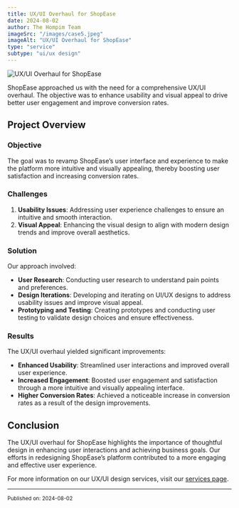 ```yaml
---
title: UX/UI Overhaul for ShopEase
date: 2024-08-02
author: The Hompim Team
imageSrc: "/images/case5.jpeg"
imageAlt: "UX/UI Overhaul for ShopEase"
type: "service"
subtype: "ui/ux design"
---
```


![UX/UI Overhaul for ShopEase](/images/case5.jpeg)

ShopEase approached us with the need for a comprehensive UX/UI overhaul. The objective was to enhance usability and visual appeal to drive better user engagement and improve conversion rates.

## Project Overview

### **Objective**

The goal was to revamp ShopEase’s user interface and experience to make the platform more intuitive and visually appealing, thereby boosting user satisfaction and increasing conversion rates.

### **Challenges**

1. **Usability Issues**: Addressing user experience challenges to ensure an intuitive and smooth interaction.
2. **Visual Appeal**: Enhancing the visual design to align with modern design trends and improve overall aesthetics.

### **Solution**

Our approach involved:

-   **User Research**: Conducting user research to understand pain points and preferences.
-   **Design Iterations**: Developing and iterating on UI/UX designs to address usability issues and improve visual appeal.
-   **Prototyping and Testing**: Creating prototypes and conducting user testing to validate design choices and ensure effectiveness.

### **Results**

The UX/UI overhaul yielded significant improvements:

-   **Enhanced Usability**: Streamlined user interactions and improved overall user experience.
-   **Increased Engagement**: Boosted user engagement and satisfaction through a more intuitive and visually appealing interface.
-   **Higher Conversion Rates**: Achieved a noticeable increase in conversion rates as a result of the design improvements.

## Conclusion

The UX/UI overhaul for ShopEase highlights the importance of thoughtful design in enhancing user interactions and achieving business goals. Our efforts in redesigning ShopEase’s platform contributed to a more engaging and effective user experience.

For more information on our UX/UI design services, visit our [services page](#).

---

<small>Published on: 2024-08-02</small>
